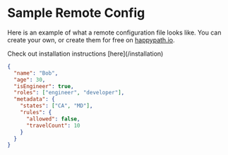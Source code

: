
# Sample Remote Config

Here is an example of what a remote configuration file looks like. You can create your own, or create them for free on [happypath.io](https://app.happypath.io).

<Callout type="info">
  Check out installation instructions [here](/installation)
</Callout>

```json filename="config.js"
{
  "name": "Bob",
  "age": 30,
  "isEngineer": true,
  "roles": ["engineer", "developer"],
  "metadata": {
    "states": ["CA", "MD"],
    "rules": {
      "allowed": false,
      "travelCount": 10
    }
  }
}
```

